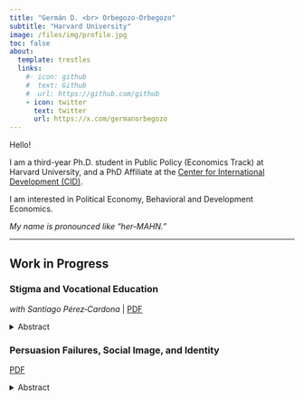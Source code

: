 ```yaml
---
title: "Germán D. <br> Orbegozo-Orbegozo"
subtitle: "Harvard University"
image: /files/img/profile.jpg
toc: false
about:
  template: trestles
  links:
    #- icon: github
    #  text: Github
    #  url: https://github.com/github
    - icon: twitter
      text: twitter
      url: https://x.com/germanorbegozo
---
```


Hello! 

I am a third-year Ph.D. student in Public Policy (Economics Track) at Harvard University, and a PhD Affiliate at the [Center for International Development (CID)](https://www.hks.harvard.edu/centers/cid/about-cid/people/phd-affiliates/germ%C3%A1n-david-orbegozo-rodr%C3%ADguez).

I am interested in Political Economy, Behavioral and Development Economics.

*My name is pronounced like “her-MAHN.”*

<hr class="section-divider">


## Work in Progress

### Stigma and Vocational Education  
*with Santiago Pérez‑Cardona* | [PDF](/content/pdf/stigma-paper.pdf)

<details>
<summary>Abstract</summary>

This paper studies students’ level‑of‑education choice—specifically, how they choose among technical, associate, and university programs within a tiered post‑secondary system. We combine administrative application data with a belief‑elicitation survey among Bogotá high‑school students. A structural model links choices to beliefs about returns, non‑monetary outcomes, and social status. We find that technical and associate degrees are systematically penalized, even when expected returns match those of university programs. A survey experiment shows that students update when presented with accurate returns, but stigma and social‑image concerns weaken responsiveness. Addressing these concerns is essential for expanding uptake of short‑cycle programs.

</details>

### Persuasion Failures, Social Image, and Identity  
[PDF](/content/pdf/persuasion_draft.pdf)

<details>
<summary>Abstract</summary>

Why do advocates and activists often avoid arguments they know are more persuasive? In partnership with a vegan advocacy organization, this project shows that individuals frequently forgo effective messages because those arguments feel misaligned with their social group or personal identity. Activists select arguments for a real campaign under varying incentive, visibility, and identity‑prime conditions. Despite clear evidence on which messages work best, many avoid them when choices are public or when primed to reflect on core values. A follow‑up experiment with non‑vegans measures the persuasive impact of these choices. Results reveal how identity concerns distort communication and identify interventions that improve message selection and bridge ideological divides.

</details>
